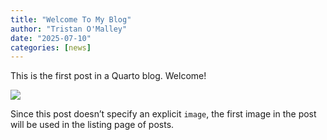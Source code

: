```yaml
---
title: "Welcome To My Blog"
author: "Tristan O'Malley"
date: "2025-07-10"
categories: [news]
---
```


This is the first post in a Quarto blog. Welcome!

![](thumbnail.jpg)

Since this post doesn't specify an explicit `image`, the first image in the post will be used in the listing page of posts.
